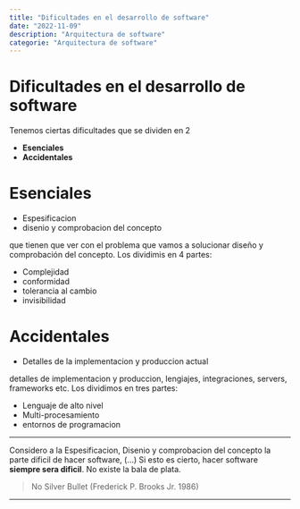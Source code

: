 ```yaml
---
title: "Dificultades en el desarrollo de software"
date: "2022-11-09"
description: "Arquitectura de software"
categorie: "Arquitectura de software"
---
```


# Dificultades en el desarrollo de software

<Paragraph>Tenemos ciertas dificultades que se dividen en 2</Paragraph>

- **Esenciales**
- **Accidentales**

# Esenciales

- Espesificacion
- disenio y comprobacion del concepto

<Paragraph>
  que tienen que ver con el problema que vamos a solucionar diseño y
  comprobación del concepto. Los dividimis en 4 partes:
</Paragraph>

- Complejidad
- conformidad
- tolerancia al cambio
- invisibilidad

# Accidentales

- Detalles de la implementacion y produccion actual

<Paragraph>
  detalles de implementacion y produccion, lengiajes, integraciones, servers,
  frameworks etc. Los dividimos en tres partes:
</Paragraph>

- Lenguaje de alto nivel
- Multi-procesamiento
- entornos de programacion

---

Considero a la Espesificacion, Disenio y comprobacion del concepto la parte dificil de hacer software,
(...) Si esto es cierto, hacer software **siempre sera dificil**. No existe la bala de plata.

> No Silver Bullet (Frederick P. Brooks Jr. 1986)

---
